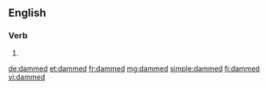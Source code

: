 ==English==

===Verb===
{{head|en|verb form}}

# {{en-past of|dam}}

[[de:dammed]]
[[et:dammed]]
[[fr:dammed]]
[[mg:dammed]]
[[simple:dammed]]
[[fi:dammed]]
[[vi:dammed]]